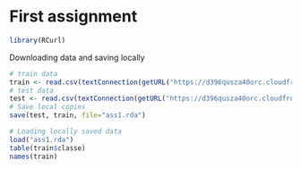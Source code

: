 # First assignment

```r
library(RCurl)
```

Downloading data and saving locally

```r
# train data
train <- read.csv(textConnection(getURL("https://d396qusza40orc.cloudfront.net/predmachlearn/pml-training.csv")), as.is=TRUE, row.names=1)
# test data
test <- read.csv(textConnection(getURL("https://d396qusza40orc.cloudfront.net/predmachlearn/pml-testing.csv")), as.is=TRUE, row.names=1)
# Save local copies
save(test, train, file="ass1.rda")
```


```r
# Loading locally saved data
load("ass1.rda")
table(train$classe)
names(train)
```








